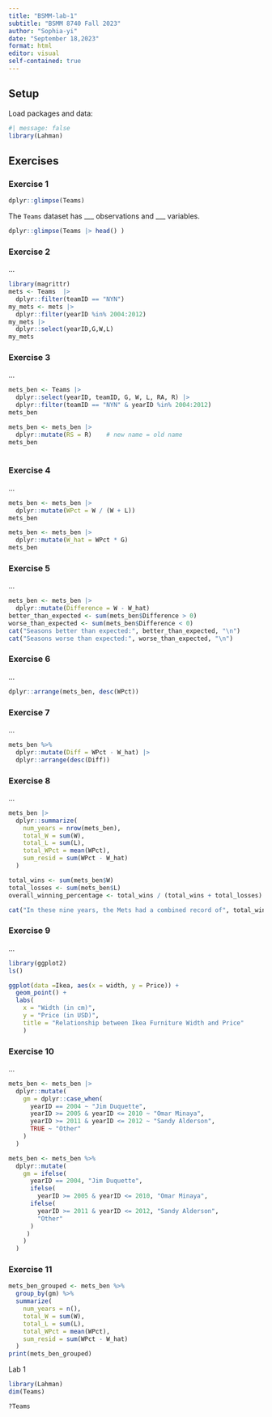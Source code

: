 ```yaml
---
title: "BSMM-lab-1"
subtitle: "BSMM 8740 Fall 2023"
author: "Sophia-yi"
date: "September 18,2023"
format: html
editor: visual
self-contained: true
---
```


## Setup

Load packages and data:

```r
#| message: false
library(Lahman)
```

## Exercises

### Exercise 1

```r
dplyr::glimpse(Teams)
```

The `Teams` dataset has \_\_\_ observations and \_\_\_ variables.

```r
dplyr::glimpse(Teams |> head() )
```

### Exercise 2

...

```r
library(magrittr)
mets <- Teams  |>
  dplyr::filter(teamID == "NYN")
my_mets <- mets |>
  dplyr::filter(yearID %in% 2004:2012)
my_mets |> 
  dplyr::select(yearID,G,W,L)
my_mets
```

### Exercise 3

...

```r
mets_ben <- Teams |>
  dplyr::select(yearID, teamID, G, W, L, RA, R) |>
  dplyr::filter(teamID == "NYN" & yearID %in% 2004:2012)
mets_ben
```

```r
mets_ben <- mets_ben |>
  dplyr::mutate(RS = R)    # new name = old name
mets_ben
  
```

### Exercise 4

...

```r
mets_ben <- mets_ben |>
  dplyr::mutate(WPct = W / (W + L))
mets_ben

```

```r
mets_ben <- mets_ben |>
  dplyr::mutate(W_hat = WPct * G)
mets_ben
```

### Exercise 5

...

```r
mets_ben <- mets_ben |>
  dplyr::mutate(Difference = W - W_hat)
better_than_expected <- sum(mets_ben$Difference > 0)
worse_than_expected <- sum(mets_ben$Difference < 0)
cat("Seasons better than expected:", better_than_expected, "\n")
cat("Seasons worse than expected:", worse_than_expected, "\n")
```

### Exercise 6

...

```r
dplyr::arrange(mets_ben, desc(WPct))

```

### Exercise 7

...

```r
mets_ben %>% 
  dplyr::mutate(Diff = WPct - W_hat) |>
  dplyr::arrange(desc(Diff))
```

### Exercise 8

...

```r
mets_ben |>
  dplyr::summarize(
    num_years = nrow(mets_ben), 
    total_W = sum(W), 
    total_L = sum(L), 
    total_WPct = mean(WPct), 
    sum_resid = sum(WPct - W_hat)
  )
```

```r
total_wins <- sum(mets_ben$W)
total_losses <- sum(mets_ben$L)
overall_winning_percentage <- total_wins / (total_wins + total_losses)

cat("In these nine years, the Mets had a combined record of", total_wins, "wins and", total_losses, "losses, for an overall winning percentage of", overall_winning_percentage)

```

### Exercise 9

...

```r
library(ggplot2)
ls()
```

```r
ggplot(data =Ikea, aes(x = width, y = Price)) +
  geom_point() + 
  labs(
    x = "Width (in cm)", 
    y = "Price (in USD)", 
    title = "Relationship between Ikea Furniture Width and Price"
    )

```

### Exercise 10

...

```r
mets_ben <- mets_ben |>
  dplyr::mutate(
    gm = dplyr::case_when(
      yearID == 2004 ~ "Jim Duquette", 
      yearID >= 2005 & yearID <= 2010 ~ "Omar Minaya",
      yearID >= 2011 & yearID <= 2012 ~ "Sandy Alderson", 
      TRUE ~ "Other"
    )
  )

```

```r
mets_ben <- mets_ben %>% 
  dplyr::mutate(
    gm = ifelse(
      yearID == 2004, "Jim Duquette", 
      ifelse(
        yearID >= 2005 & yearID <= 2010, "Omar Minaya",
      ifelse(
        yearID >= 2011 & yearID <= 2012, "Sandy Alderson", 
        "Other"
      )
     )
    )
  )
```

### Exercise 11

```r

mets_ben_grouped <- mets_ben %>%
  group_by(gm) %>%
  summarize(
    num_years = n(),
    total_W = sum(W),
    total_L = sum(L),
    total_WPct = mean(WPct),
    sum_resid = sum(WPct - W_hat)
  )
print(mets_ben_grouped)
```

Lab 1

```r
library(Lahman)
dim(Teams)
```

```r
?Teams
```
